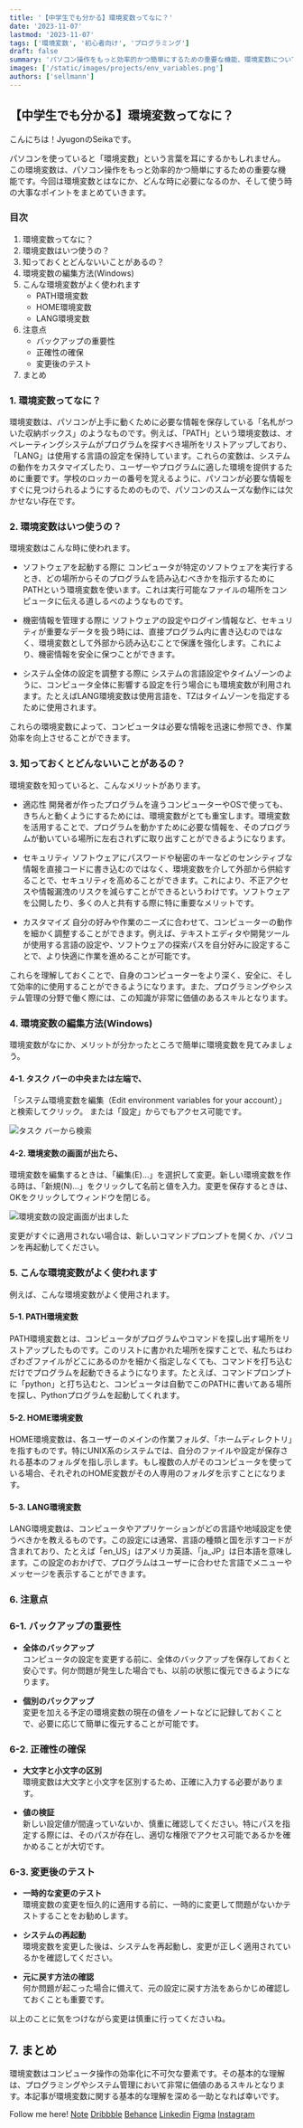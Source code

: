 ```yaml
---
title: '【中学生でも分かる】環境変数ってなに？'
date: '2023-11-07'
lastmod: '2023-11-07'
tags: ['環境変数', '初心者向け', 'プログラミング']
draft: false
summary: 'パソコン操作をもっと効率的かつ簡単にするための重要な機能、環境変数について解説します。'
images: ['/static/images/projects/env_variables.png']
authors: ['sellmann']
---
```


## 【中学生でも分かる】環境変数ってなに？

こんにちは！JyugonのSeikaです。

パソコンを使っていると「環境変数」という言葉を耳にするかもしれません。
この環境変数は、パソコン操作をもっと効率的かつ簡単にするための重要な機能です。今回は環境変数とはなにか、どんな時に必要になるのか、そして使う時の大事なポイントをまとめていきます。


### 目次
1. 環境変数ってなに？
2. 環境変数はいつ使うの？
3. 知っておくとどんないいことがあるの？
4. 環境変数の編集方法(Windows)
5. こんな環境変数がよく使われます
   - PATH環境変数
   - HOME環境変数
   - LANG環境変数
6. 注意点
   - バックアップの重要性
   - 正確性の確保
   - 変更後のテスト
7. まとめ

### 1. 環境変数ってなに？
環境変数は、パソコンが上手に動くために必要な情報を保存している「名札がついた収納ボックス」のようなものです。例えば、「PATH」という環境変数は、オペレーティングシステムがプログラムを探すべき場所をリストアップしており、「LANG」は使用する言語の設定を保持しています。これらの変数は、システムの動作をカスタマイズしたり、ユーザーやプログラムに適した環境を提供するために重要です。学校のロッカーの番号を覚えるように、パソコンが必要な情報をすぐに見つけられるようにするためのもので、パソコンのスムーズな動作には欠かせない存在です。

### 2. 環境変数はいつ使うの？
環境変数はこんな時に使われます。

- ソフトウェアを起動する際に
  コンピュータが特定のソフトウェアを実行するとき、どの場所からそのプログラムを読み込むべきかを指示するためにPATHという環境変数を使います。これは実行可能なファイルの場所をコンピュータに伝える道しるべのようなものです。

- 機密情報を管理する際に
  ソフトウェアの設定やログイン情報など、セキュリティが重要なデータを扱う時には、直接プログラム内に書き込むのではなく、環境変数として外部から読み込むことで保護を強化します。これにより、機密情報を安全に保つことができます。

- システム全体の設定を調整する際に
  システムの言語設定やタイムゾーンのように、コンピュータ全体に影響する設定を行う場合にも環境変数が利用されます。たとえばLANG環境変数は使用言語を、TZはタイムゾーンを指定するために使用されます。

これらの環境変数によって、コンピュータは必要な情報を迅速に参照でき、作業効率を向上させることができます。

### 3. 知っておくとどんないいことがあるの？
環境変数を知っていると、こんなメリットがあります。

- 適応性
  開発者が作ったプログラムを違うコンピューターやOSで使っても、きちんと動くようにするためには、環境変数がとても重宝します。環境変数を活用することで、プログラムを動かすために必要な情報を、そのプログラムが動いている場所に左右されずに取り出すことができるようになります。

- セキュリティ
  ソフトウェアにパスワードや秘密のキーなどのセンシティブな情報を直接コードに書き込むのではなく、環境変数を介して外部から供給することで、セキュリティを高めることができます。これにより、不正アクセスや情報漏洩のリスクを減らすことができるというわけです。ソフトウェアを公開したり、多くの人と共有する際に特に重要なメリットです。

- カスタマイズ
  自分の好みや作業のニーズに合わせて、コンピューターの動作を細かく調整することができます。例えば、テキストエディタや開発ツールが使用する言語の設定や、ソフトウェアの探索パスを自分好みに設定することで、より快適に作業を進めることが可能です。

これらを理解しておくことで、自身のコンピューターをより深く、安全に、そして効率的に使用することができるようになります。また、プログラミングやシステム管理の分野で働く際には、この知識が非常に価値のあるスキルとなります。

### 4. 環境変数の編集方法(Windows)
環境変数がなにか、メリットが分かったところで簡単に環境変数を見てみましょう。

#### 4-1. タスク バーの中央または左端で、
「システム環境変数を編集（Edit environment variables for your account）」と検索してクリック。
または「設定」からでもアクセス可能です。

![タスク バーから検索](/static/images/blog/env_variables_search.png)

#### 4-2. 環境変数の画面が出たら、
環境変数を編集するときは、「編集(E)...」を選択して変更。新しい環境変数を作る時は、「新規(N)...」をクリックして名前と値を入力。変更を保存するときは、OKをクリックしてウィンドウを閉じる。

![環境変数の設定画面が出ました](/static/images/blog/env_variables_settings.png)

変更がすぐに適用されない場合は、新しいコマンドプロンプトを開くか、パソコンを再起動してください。

### 5. こんな環境変数がよく使われます
例えば、こんな環境変数がよく使用されます。

#### 5-1. PATH環境変数
PATH環境変数とは、コンピュータがプログラムやコマンドを探し出す場所をリストアップしたものです。このリストに書かれた場所を探すことで、私たちはわざわざファイルがどこにあるのかを細かく指定しなくても、コマンドを打ち込むだけでプログラムを起動できるようになります。たとえば、コマンドプロンプトに「python」と打ち込むと、コンピュータは自動でこのPATHに書いてある場所を探し、Pythonプログラムを起動してくれます。

#### 5-2. HOME環境変数
HOME環境変数は、各ユーザーのメインの作業フォルダ、「ホームディレクトリ」を指すものです。特にUNIX系のシステムでは、自分のファイルや設定が保存される基本のフォルダを指し示します。もし複数の人がそのコンピュータを使っている場合、それぞれのHOME変数がその人専用のフォルダを示すことになります。

#### 5-3. LANG環境変数
LANG環境変数は、コンピュータやアプリケーションがどの言語や地域設定を使うべきかを教えるものです。この設定には通常、言語の種類と国を示すコードが含まれており、たとえば「en_US」はアメリカ英語、「ja_JP」は日本語を意味します。この設定のおかげで、プログラムはユーザーに合わせた言語でメニューやメッセージを表示することができます。

### 6. 注意点
### 6-1. バックアップの重要性

- **全体のバックアップ**  
  コンピュータの設定を変更する前に、全体のバックアップを保存しておくと安心です。何か問題が発生した場合でも、以前の状態に復元できるようになります。

- **個別のバックアップ**  
  変更を加える予定の環境変数の現在の値をノートなどに記録しておくことで、必要に応じて簡単に復元することが可能です。

### 6-2. 正確性の確保

- **大文字と小文字の区別**  
  環境変数は大文字と小文字を区別するため、正確に入力する必要があります。

- **値の検証**  
  新しい設定値が間違っていないか、慎重に確認してください。特にパスを指定する際には、そのパスが存在し、適切な権限でアクセス可能であるかを確かめることが大切です。

### 6-3. 変更後のテスト

- **一時的な変更のテスト**  
  環境変数の変更を恒久的に適用する前に、一時的に変更して問題がないかテストすることをお勧めします。

- **システムの再起動**  
  環境変数を変更した後は、システムを再起動し、変更が正しく適用されているかを確認してください。

- **元に戻す方法の確認**  
  何か問題が起こった場合に備えて、元の設定に戻す方法をあらかじめ確認しておくことも重要です。

以上のことに気をつけながら変更は慎重に行ってくださいね。

## 7. まとめ

環境変数はコンピュータ操作の効率化に不可欠な要素です。その基本的な理解は、プログラミングやシステム管理において非常に価値のあるスキルとなります。本記事が環境変数に関する基本的な理解を深める一助となれば幸いです。


Follow me here!
[Note](https://note.com/seika_usa/)
[Dribbble](https://dribbble.com/SeikaL)
[Behance](https://www.behance.net/seikay)
[Linkedin](https://www.linkedin.com/in/seika-yoshida/)
[Figma](https://www.figma.com/@seika)
[Instagram](https://www.instagram.com/seika_ux/)
